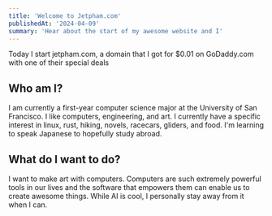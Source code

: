 ```yaml
---
title: 'Welcome to Jetpham.com'
publishedAt: '2024-04-09'
summary: 'Hear about the start of my awesome website and I'
---
```


Today I start jetpham.com, a domain that I got for $0.01 on GoDaddy.com with one of their special deals

## Who am I?

I am currently a first-year computer science major at the University of San Francisco. I like computers, engineering, and art. I currently have a specific interest in linux, rust, hiking, novels, racecars, gliders, and food. I'm learning to speak Japanese to hopefully study abroad. 

## What do I want to do?

I want to make art with computers. Computers are such extremely powerful tools in our lives and the software that empowers them can enable us to create awesome things. While AI is cool, I personally stay away from it when I can.
